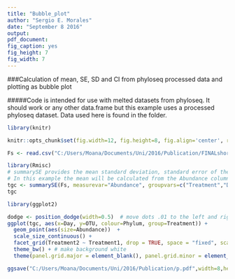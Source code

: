 ```yaml
---
title: "Bubble_plot"
author: "Sergio E. Morales"
date: "September 8 2016"
output:
pdf_document:
fig_caption: yes
fig_height: 7
fig_width: 7
---
```


###Calculation of mean, SE, SD and CI from phyloseq processed data and plotting as bubble plot

#####Code is intended for use with melted datasets from phyloseq. It should work or any other data.frame but this example uses a processed phyloseq dataset. Data used here is found in the folder.
```r
library(knitr)
```

```r
knitr::opts_chunk$set(fig.width=12, fig.height=8, fig.align='center', results='hide', echo=TRUE, warning=FALSE, message=FALSE)
```

```r
Fs <- read.csv("C:/Users/Moana/Documents/Uni/2016/Publication/FINALshort.csv",fill = TRUE, header = TRUE, sep = ",")
```

```r
library(Rmisc)
# summarySE provides the mean standard deviation, standard error of the mean, and a (default 95%) confidence interval
# In this example the mean will be calculated from the Abundance column by all the variables listed in groupvars.
tgc <- summarySE(Fs, measurevar="Abundance", groupvars=c("Treatment","Day","OTU", "Treatment1", "Treatment2", "Phylum"))
tgc
```

```r
library(ggplot2)

dodge <- position_dodge(width=0.5)  # move dots .01 to the left and right to avoid overlap
ggplot(tgc, aes(x=Day, y=OTU, colour=Phylum, group=Treatment)) +
  geom_point(aes(size=Abundance))  +
  scale_size_continuous() + 
  facet_grid(Treatment2 ~ Treatment1, drop = TRUE, space = "fixed", scales = "free") + # facet by One variable on y axis and a second variable on the x axis
  theme_bw() + # make background white
  theme(panel.grid.major = element_blank(), panel.grid.minor = element_blank())  # remove gridlines

```

```r
ggsave("C:/Users/Moana/Documents/Uni/2016/Publication/p.pdf",width=8,height=12)
```
